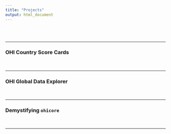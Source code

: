 ```yaml
---
title: "Projects"
output: html_document
---  
```


<br>
<br>

***

### OHI Country Score Cards

<br>

***

### OHI Global Data Explorer


<br>


***

### Demystifying `ohicore`

<br>

***

<br>
<br>
